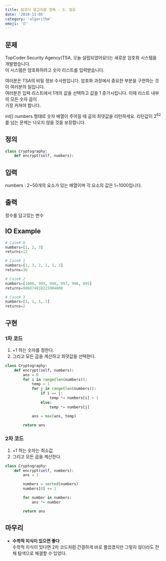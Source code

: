 ```yaml
---
title: 탑코더 알고리즘 정복 - 3. 암호
date: '2018-11-05'
category: 'algorithm'
emoji: '⏰'
---
```


## 문제
TopCoder Security Agency(TSA, 오늘 설립되었어요!)는 새로운 암호화 시스템을 개발했습니다.  
이 시스템은 암호화하려고 숫자 리스트를 입력받습니다.

여러분은 TSA의 비밀 정보 수사원입니다. 암호화 과정에서 중요한 부분을 구현하는 것이 여러분의 일입니다.  
여러분은 입력 리스트에서 1개의 값을 선택하고 값을 1 증가시킵니다. 이때 리스트 내부의 모든 숫자 곱이  
가장 커져야 합니다.

int[] numbers 형태로 숫자 배열이 주어질 때 곱의 최댓값을 리턴하세요. 리턴값이 $2^62$를 넘는 문제는 나오지 않을 것을 보장합니다.

## 정의
```py
class Cryptography:
	def encrypt(self, numbers):
```

## 입력
numbers : 2~50개의 요소가 있는 배열이며 각 요소의 값은 1~1000입니다.


## 출력
정수를 담고있는 변수

## IO Example
```py
# Case# 0
numbers=[1, 2, 3]
returns=12

# Case# 1
numbers=[1, 3, 2, 1, 1, 3]
returns=36

# Case# 2
numbers=[1000, 999, 998, 997, 996, 995]
returns=986074810223904000

# Case# 3
numbers=[1, 1, 1, 1]
returns=2
```

## 구현

### 1차 코드
1. +1 하는 숫자를 정한다.
2. 그리고 모든 곱을 계산하고 최댓값을 선택한다.

```py
class Cryptography:
    def encrypt(self, numbers):
        ans = 0
        for i in range(len(numbers)):
            temp = 1
            for j in range(len(numbers)):
                if i == j:
                    temp *= numbers[i] + 1
                else:
                    temp *= numbers[j]

            ans = max(ans, temp)

        return ans
```

### 2차 코드
1. +1 하는 숫자는 최소값.
2. 그리고 모든 곱을 계산한다.
```py
class Cryptography:
    def encrypt(self, numbers):
        ans = 1

        numbers = sorted(numbers)
        numbers[0] += 1

        for number in numbers:
            ans *= number

        return ans
```

## 마무리
- **수학적 지식이 있으면 좋다**  
수학적 지식이 있다면 2차 코드처럼 간결하게 바로 풀었겠지만 그렇지 않더라도 전체 탐색으로 해결할 수 있었다.
